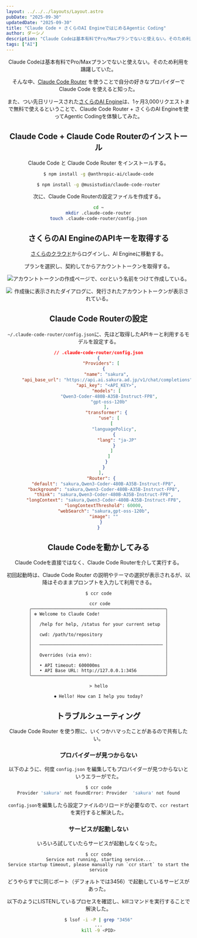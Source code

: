 ```yaml
---
layout: ../../../layouts/Layout.astro
pubDate: "2025-09-30"
updatedDate: "2025-09-30"
title: "Claude Code + さくらのAI EngineではじめるAgentic Coding"
author: ダーシノ
description: "Claude Codeは基本有料でPro/Maxプランでないと使えない。そのため利用を躊躇していた。そんな中、Claude Code Router を使うことで、自分の好きなプロパイダーで Claude Code を使えると知った。また、つい先日リリースされたさくらのAI Engineは、1ヶ月3,000リクエストまで無料で使えるということで、Claude Code Router + さくらのAI Engineを使ってAgentic Codingを体験してみた。"
tags: ["AI"]
---
```



<Header {...frontmatter} />

Claude Codeは基本有料でPro/Maxプランでないと使えない。そのため利用を躊躇していた。

そんな中、[Claude Code Router](https://github.com/musistudio/claude-code-router) を使うことで自分の好きなプロパイダーで Claude Code を使えると知った。

また、つい先日リリースされた[さくらのAI Engine](https://www.sakura.ad.jp/aipf/)は、1ヶ月3,000リクエストまで無料で使えるということで、Claude Code Router + さくらのAI Engineを使ってAgentic Codingを体験してみた。


## Claude Code + Claude Code Routerのインストール

Claude Code と Claude Code Router をインストールする。
```sh
$ npm install -g @anthropic-ai/claude-code

$ npm install -g @musistudio/claude-code-router
```

次に、Claude Code Routerの設定ファイルを作成する。
```sh
cd ~
mkdir .claude-code-router
touch .claude-code-router/config.json
```

## さくらのAI EngineのAPIキーを取得する

[さくらのクラウド](https://secure.sakura.ad.jp/cloud)からログインし、AI Engineに移動する。

プランを選択し、契約してからアカウントトークンを取得する。

![アカウントトークンの作成ページで、ccrという名前をつけて作成している。](./_1.png)

![作成後に表示されたダイアログに、発行されたアカウントトークンが表示されている。](./_2.png)

## Claude Code Routerの設定

`~/.claude-code-router/config.json`に、先ほど取得したAPIキーと利用するモデルを設定する。
```json
// .claude-code-router/config.json
{
  "Providers": [
    {
      "name": "sakura",
      "api_base_url": "https://api.ai.sakura.ad.jp/v1/chat/completions",
      "api_key": "<API_KEY>",
      "models": [
        "Qwen3-Coder-480B-A35B-Instruct-FP8",
        "gpt-oss-120b"
      ],
      "transformer": {
        "use": [
          [
            "languagePolicy",
            {
              "lang": "ja-JP"
            }
          ]
        ]
      }
    }
  ],
  "Router": {
    "default": "sakura,Qwen3-Coder-480B-A35B-Instruct-FP8",
    "background": "sakura,Qwen3-Coder-480B-A35B-Instruct-FP8",
    "think": "sakura,Qwen3-Coder-480B-A35B-Instruct-FP8",
    "longContext": "sakura,Qwen3-Coder-480B-A35B-Instruct-FP8",
    "longContextThreshold": 60000,
    "webSearch": "sakura,gpt-oss-120b",
    "image": ""
  }
}
```


## Claude Codeを動かしてみる

Claude Codeを直接ではなく、Claude Code Routerを介して実行する。

初回起動時は、Claude Code Router の説明やテーマの選択が表示されるが、以降はそのままプロンプトを入力して利用できる。
```text
$ ccr code

 ccr code
╭───────────────────────────────────────────────────╮
│ ✻ Welcome to Claude Code!                         │
│                                                   │
│   /help for help, /status for your current setup  │
│                                                   │
│   cwd: /path/to/repository                        │
│                                                   │
│   ─────────────────────────────────────────────── │
│                                                   │
│   Overrides (via env):                            │
│                                                   │
│   • API timeout: 600000ms                         │
│   • API Base URL: http://127.0.0.1:3456           │
╰───────────────────────────────────────────────────╯

> hello

⏺ Hello! How can I help you today?
```


## トラブルシューティング

Claude Code Router を使う際に、いくつかハマったことがあるので共有したい。

### プロバイダーが見つからない

以下のように、何度 `config.json` を編集してもプロバイダーが見つからないというエラーがでた。
```sh
$ ccr code
Provider 'sakura' not foundError: Provider  'sakura' not found
```

`config.json`を編集したら設定ファイルのリロードが必要なので、`ccr restart` を実行すると解決した。

### サービスが起動しない

いろいろ試していたらサービスが起動しなくなった。
```
$ ccr code
Service not running, starting service...
Service startup timeout, please manually run `ccr start` to start the service
```

どうやらすでに同じポート（デフォルトでは3456）で起動しているサービスがあった。

以下のようにLISTENしているプロセスを確認し、killコマンドを実行することで解決した。

```sh
$ lsof -i -P | grep "3456"
...
kill -9 <PID>
```
